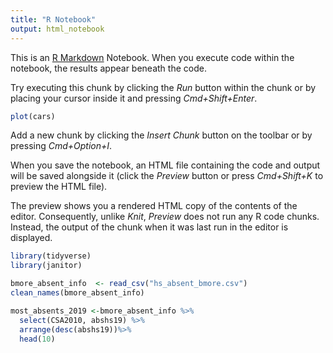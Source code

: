 ```yaml
---
title: "R Notebook"
output: html_notebook
---
```


This is an [R Markdown](http://rmarkdown.rstudio.com) Notebook. When you execute code within the notebook, the results appear beneath the code. 

Try executing this chunk by clicking the *Run* button within the chunk or by placing your cursor inside it and pressing *Cmd+Shift+Enter*. 

```r
plot(cars)
```

Add a new chunk by clicking the *Insert Chunk* button on the toolbar or by pressing *Cmd+Option+I*.

When you save the notebook, an HTML file containing the code and output will be saved alongside it (click the *Preview* button or press *Cmd+Shift+K* to preview the HTML file). 

The preview shows you a rendered HTML copy of the contents of the editor. Consequently, unlike *Knit*, *Preview* does not run any R code chunks. Instead, the output of the chunk when it was last run in the editor is displayed.
```r

library(tidyverse)
library(janitor)

bmore_absent_info  <- read_csv("hs_absent_bmore.csv")
clean_names(bmore_absent_info)

```



```r
most_absents_2019 <-bmore_absent_info %>% 
  select(CSA2010, abshs19) %>% 
  arrange(desc(abshs19))%>% 
  head(10)


```
